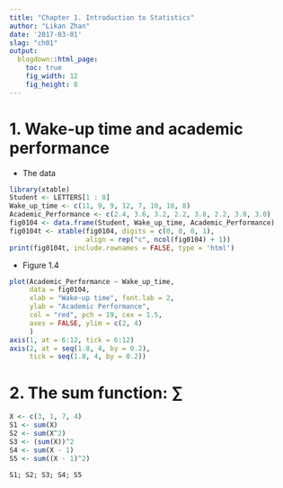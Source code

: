 ```yaml
---
title: "Chapter 1. Introduction to Statistics"
author: "Likan Zhan"
date: '2017-03-01'
slag: "ch01"
output:
  blogdown::html_page:
    toc: true
    fig_width: 12
    fig_height: 8
---
```


# 1. Wake-up time and academic performance

- The data

```r
library(xtable)
Student <- LETTERS[1 : 8]
Wake_up_time <- c(11, 9, 9, 12, 7, 10, 10, 8)
Academic_Performance <- c(2.4, 3.6, 3.2, 2.2, 3.8, 2.2, 3.0, 3.0)
fig0104 <- data.frame(Student, Wake_up_time, Academic_Performance)
fig0104t <- xtable(fig0104, digits = c(0, 0, 0, 1),
                   align = rep("c", ncol(fig0104) + 1))
print(fig0104t, include.rownames = FALSE, type = 'html')
```

- Figure 1.4

```r
plot(Academic_Performance ~ Wake_up_time,
     data = fig0104,
     xlab = "Wake-up time", font.lab = 2,
     ylab = "Academic Performance",
     col = "red", pch = 19, cex = 1.5,
     axes = FALSE, ylim = c(2, 4)
     )
axis(1, at = 6:12, tick = 6:12)
axis(2, at = seq(1.8, 4, by = 0.2),
     tick = seq(1.8, 4, by = 0.2))
```

# 2. The sum function: $\sum$

```r
X <- c(3, 1, 7, 4)
S1 <- sum(X)
S2 <- sum(X^2)
S3 <- (sum(X))^2
S4 <- sum(X - 1)
S5 <- sum((X - 1)^2)

S1; S2; S3; S4; S5
```
